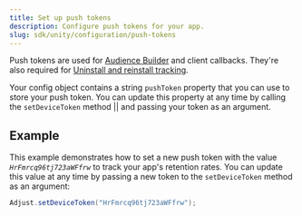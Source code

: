 ```yaml
---
title: Set up push tokens
description: Configure push tokens for your app.
slug: sdk/unity/configuration/push-tokens
---
```



Push tokens are used for [Audience Builder](https://help.adjust.com/en/article/audience-builder) and client callbacks. They're also required for [Uninstall and reinstall tracking](https://help.adjust.com/en/article/uninstalls-reinstalls).

Your config object contains a string `pushToken` property that you can use to store your push token. You can update this property at any time by calling the <Tooltip>`setDeviceToken` method || <SetDeviceTokenSig /></Tooltip> and passing your token as an argument.

<SetDeviceToken />

## Example

This example demonstrates how to set a new push token with the value _`HrFmrcq96tj723aWFfrw`_ to track your app's retention rates. You can update this value at any time by passing a new token to the `setDeviceToken` method as an argument:

```c# '"HrFmrcq96tj723aWFfrw"'
Adjust.setDeviceToken("HrFmrcq96tj723aWFfrw");
```

